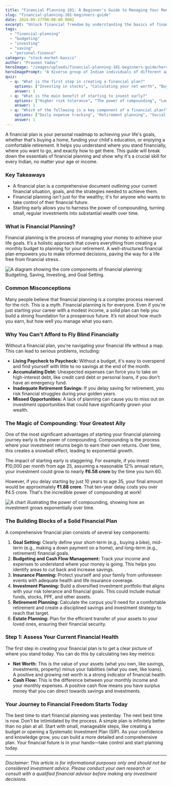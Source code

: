 ```yaml
---
title: "Financial Planning 101: A Beginner's Guide to Managing Your Money in India"
slug: "financial-planning-101-beginners-guide"
date: 2024-09-27T00:00:00.000Z
excerpt: "Unlock financial freedom by understanding the basics of financial planning. This guide walks you through the essentials of creating a financial plan, from budgeting and saving to investing for your future in India."
tags:
  - "financial-planning"
  - "budgeting"
  - "investing"
  - "saving"
  - "personal-finance"
category: "stock-market-basics"
author: "Praveen Yadav"
heroImage: "/images/uploads/financial-planning-101-beginners-guide/hero-image.jpg"
heroImagePrompt: "A diverse group of Indian individuals of different ages looking confidently towards their future, with financial symbols like piggy banks and growing charts overlaid."
quiz:
  - q: "What is the first step in creating a financial plan?"
    options: ["Investing in stocks", "Calculating your net worth", "Buying insurance"]
    answer: 1
  - q: "What is the main benefit of starting to invest early?"
    options: ["Higher risk tolerance", "The power of compounding", "Lower taxes"]
    answer: 1
  - q: "Which of the following is a key component of a financial plan?"
    options: ["Daily expense tracking", "Retirement planning", "Social media detox"]
    answer: 1
---
```


A financial plan is your personal roadmap to achieving your life's goals, whether that's buying a home, funding your child's education, or enjoying a comfortable retirement. It helps you understand where you stand financially, where you want to go, and exactly how to get there. This guide will break down the essentials of financial planning and show why it's a crucial skill for every Indian, no matter your age or income.

### Key Takeaways

*   A financial plan is a comprehensive document outlining your current financial situation, goals, and the strategies needed to achieve them.
*   Financial planning isn't just for the wealthy; it's for anyone who wants to take control of their financial future.
*   Starting early allows you to harness the power of compounding, turning small, regular investments into substantial wealth over time.

### What is Financial Planning?

Financial planning is the process of managing your money to achieve your life goals. It’s a holistic approach that covers everything from creating a monthly budget to planning for your retirement. A well-structured financial plan empowers you to make informed decisions, paving the way for a life free from financial stress.

![A diagram showing the core components of financial planning: Budgeting, Saving, Investing, and Goal Setting.](/images/uploads/financial-planning-101-beginners-guide/financial-planning-components.png)

### Common Misconceptions

Many people believe that financial planning is a complex process reserved for the rich. This is a myth. Financial planning is for everyone. Even if you're just starting your career with a modest income, a solid plan can help you build a strong foundation for a prosperous future. It’s not about how much you earn, but how well you manage what you earn.

### Why You Can't Afford to Fly Blind Financially

Without a financial plan, you're navigating your financial life without a map. This can lead to serious problems, including:

*   **Living Paycheck to Paycheck:** Without a budget, it's easy to overspend and find yourself with little to no savings at the end of the month.
*   **Accumulating Debt:** Unexpected expenses can force you to take on high-interest debt, like credit card debt or personal loans, if you don't have an emergency fund.
*   **Inadequate Retirement Savings:** If you delay saving for retirement, you risk financial struggles during your golden years.
*   **Missed Opportunities:** A lack of planning can cause you to miss out on investment opportunities that could have significantly grown your wealth.

### The Magic of Compounding: Your Greatest Ally

One of the most significant advantages of starting your financial planning journey early is the power of compounding. Compounding is the process where your investment returns begin to earn their own returns. Over time, this creates a snowball effect, leading to exponential growth.

The impact of starting early is staggering. For example, if you invest ₹10,000 per month from age 25, assuming a reasonable 12% annual return, your investment could grow to nearly **₹6.58 crore** by the time you turn 60.

However, if you delay starting by just 10 years to age 35, your final amount would be approximately **₹1.88 crore**. That ten-year delay costs you over ₹4.5 crore. That's the incredible power of compounding at work!

![A chart illustrating the power of compounding, showing how an investment grows exponentially over time.](/images/uploads/financial-planning-101-beginners-guide/compounding-chart.png)

### The Building Blocks of a Solid Financial Plan

A comprehensive financial plan consists of several key components:

1.  **Goal Setting:** Clearly define your short-term (e.g., buying a bike), mid-term (e.g., making a down payment on a home), and long-term (e.g., retirement) financial goals.
2.  **Budgeting and Cash Flow Management:** Track your income and expenses to understand where your money is going. This helps you identify areas to cut back and increase savings.
3.  **Insurance Planning:** Protect yourself and your family from unforeseen events with adequate health and life insurance coverage.
4.  **Investment Planning:** Build a diversified investment portfolio that aligns with your risk tolerance and financial goals. This could include mutual funds, stocks, PPF, and other assets.
5.  **Retirement Planning:** Calculate the corpus you'll need for a comfortable retirement and create a disciplined savings and investment strategy to reach that target.
6.  **Estate Planning:** Plan for the efficient transfer of your assets to your loved ones, ensuring their financial security.

### Step 1: Assess Your Current Financial Health

The first step in creating your financial plan is to get a clear picture of where you stand today. You can do this by calculating two key metrics:

*   **Net Worth:** This is the value of your assets (what you own, like savings, investments, property) minus your liabilities (what you owe, like loans). A positive and growing net worth is a strong indicator of financial health.
*   **Cash Flow:** This is the difference between your monthly income and your monthly expenses. A positive cash flow means you have surplus money that you can direct towards savings and investments.

### Your Journey to Financial Freedom Starts Today

The best time to start financial planning was yesterday. The next best time is now. Don't be intimidated by the process. A simple plan is infinitely better than no plan at all. Start with small, manageable steps, like creating a budget or opening a Systematic Investment Plan (SIP). As your confidence and knowledge grow, you can build a more detailed and comprehensive plan. Your financial future is in your hands—take control and start planning today.

---
*Disclaimer: This article is for informational purposes only and should not be considered investment advice. Please conduct your own research or consult with a qualified financial advisor before making any investment decisions.*